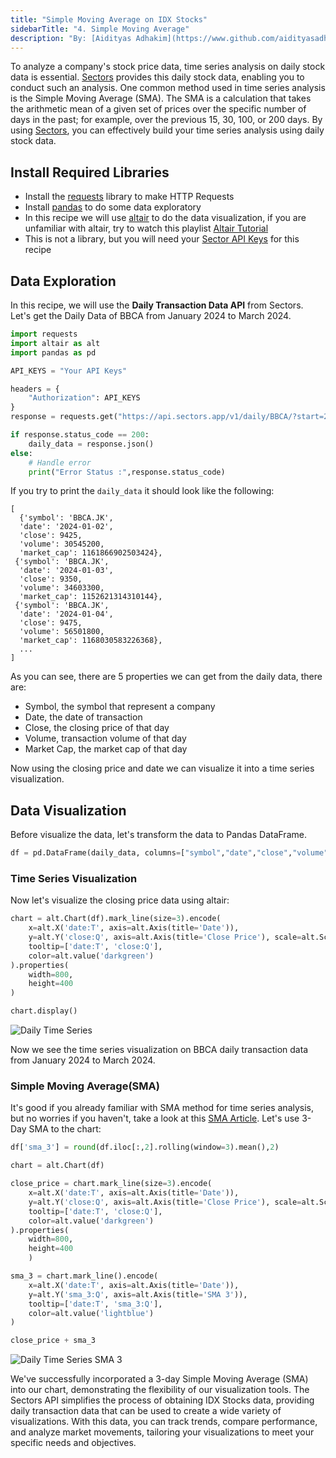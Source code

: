 ```yaml
---
title: "Simple Moving Average on IDX Stocks"
sidebarTitle: "4. Simple Moving Average"
description: "By: [Aidityas Adhakim](https://www.github.com/aidityasadhakim) · April 16, 2024"
---
```


To analyze a company's stock price data, time series analysis on daily stock data is essential. [Sectors](https://sectors.app/) provides this daily stock data, enabling you to conduct such an analysis. One common method used in time series analysis is the Simple Moving Average (SMA). The SMA is a calculation that takes the arithmetic mean of a given set of prices over the specific number of days in the past; for example, over the previous 15, 30, 100, or 200 days. By using [Sectors](https://sectors.app/), you can effectively build your time series analysis using daily stock data.

## Install Required Libraries

- Install the [requests](https://requests.readthedocs.io/en/latest/) library to make HTTP Requests
- Install [pandas](https://pypi.org/project/pandas/) to do some data exploratory
- In this recipe we will use [altair](https://pypi.org/project/matplotlib/) to do the data visualization, if you are unfamiliar with altair, try to watch this playlist [Altair Tutorial](https://youtube.com/playlist?list=PLXsFtK46HZxXBddVC0FqmbGdlvbDbaqzx&si=cWtD0cFtwKg0b75v)
- This is not a library, but you will need your [Sector API Keys](https://sectors.app/api) for this recipe

## Data Exploration

In this recipe, we will use the **Daily Transaction Data API** from Sectors. Let's get the Daily Data of BBCA from January 2024 to March 2024.

```python
import requests
import altair as alt
import pandas as pd

API_KEYS = "Your API Keys"

headers = {
    "Authorization": API_KEYS
}
response = requests.get("https://api.sectors.app/v1/daily/BBCA/?start=2024-01-01&end=2024-03-31", headers = headers)

if response.status_code == 200:
    daily_data = response.json()
else:
	# Handle error
	print("Error Status :",response.status_code)
```

If you try to print the `daily_data` it should look like the following:

```
[
  {'symbol': 'BBCA.JK',
  'date': '2024-01-02',
  'close': 9425,
  'volume': 30545200,
  'market_cap': 1161866902503424},
 {'symbol': 'BBCA.JK',
  'date': '2024-01-03',
  'close': 9350,
  'volume': 34603300,
  'market_cap': 1152621314310144},
 {'symbol': 'BBCA.JK',
  'date': '2024-01-04',
  'close': 9475,
  'volume': 56501800,
  'market_cap': 1168030583226368},
  ...
]
```

As you can see, there are 5 properties we can get from the daily data, there are:

- Symbol, the symbol that represent a company
- Date, the date of transaction
- Close, the closing price of that day
- Volume, transaction volume of that day
- Market Cap, the market cap of that day

Now using the closing price and date we can visualize it into a time series visualization.

## Data Visualization

Before visualize the data, let's transform the data to Pandas DataFrame.

```python
df = pd.DataFrame(daily_data, columns=["symbol","date","close","volume","market_cap"])
```

### Time Series Visualization

Now let's visualize the closing price data using altair:

```python
chart = alt.Chart(df).mark_line(size=3).encode(
    x=alt.X('date:T', axis=alt.Axis(title='Date')),
    y=alt.Y('close:Q', axis=alt.Axis(title='Close Price'), scale=alt.Scale(zero=False)),
    tooltip=['date:T', 'close:Q'],
    color=alt.value('darkgreen')
).properties(
    width=800,
    height=400
)

chart.display()
```

![Daily Time Series](/recipes/quick-start-in-python/images/daily_time_series.png)

Now we see the time series visualization on BBCA daily transaction data from January 2024 to March 2024.

### Simple Moving Average(SMA)

It's good if you already familiar with SMA method for time series analysis, but no worries if you haven't, take a look at this [SMA Article](https://www.fidelity.com/learning-center/trading-investing/technical-analysis/technical-indicator-guide/sma#:~:text=SMA%20is%20the%20easiest%20moving,used%20to%20determine%20trend%20direction.). Let's use 3-Day SMA to the chart:

```python
df['sma_3'] = round(df.iloc[:,2].rolling(window=3).mean(),2)

chart = alt.Chart(df)

close_price = chart.mark_line(size=3).encode(
    x=alt.X('date:T', axis=alt.Axis(title='Date')),
    y=alt.Y('close:Q', axis=alt.Axis(title='Close Price'), scale=alt.Scale(zero=False)),
    tooltip=['date:T', 'close:Q'],
    color=alt.value('darkgreen')
).properties(
    width=800,
    height=400
    )

sma_3 = chart.mark_line().encode(
    x=alt.X('date:T', axis=alt.Axis(title='Date')),
    y=alt.Y('sma_3:Q', axis=alt.Axis(title='SMA 3')),
    tooltip=['date:T', 'sma_3:Q'],
    color=alt.value('lightblue')
)

close_price + sma_3
```

![Daily Time Series SMA 3](/recipes/quick-start-in-python/images/daily_sma3_time_series.png)

We've successfully incorporated a 3-day Simple Moving Average (SMA) into our chart, demonstrating the flexibility of our visualization tools. The Sectors API simplifies the process of obtaining IDX Stocks data, providing daily transaction data that can be used to create a wide variety of visualizations. With this data, you can track trends, compare performance, and analyze market movements, tailoring your visualizations to meet your specific needs and objectives.
